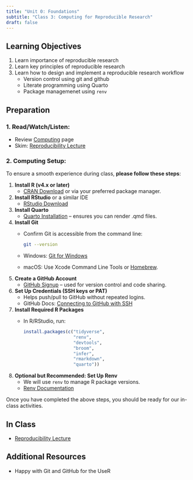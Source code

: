 ```yaml
---
title: "Unit 0: Foundations"
subtitle: "Class 3: Computing for Reproducible Research"
draft: false
---
```


## Learning Objectives

1.  Learn importance of reproducible research
2.  Learn key principles of reproducible research
3.  Learn how to design and implement a reproducible research workflow
    -   Version control using git and github
    -   Literate programming using Quarto
    -   Package managemenet using `renv`

## Preparation

### 1. **Read/Watch/Listen**:

-   Review [Computing](computing.qmd) page
-   Skim: [Reproducibility Lecture](/unit-0/lec-0-3.qmd)

### 2. **Computing Setup**:

To ensure a smooth experience during class, **please follow these steps**:

1.  **Install R (v4.x or later)**
    -   [CRAN Download](https://cloud.r-project.org/) or via your preferred package manager.
2.  **Install RStudio** or a similar IDE
    -   [RStudio Download](https://posit.co/download/rstudio-desktop/)
3.  **Install Quarto**
    -   [Quarto Installation](https://quarto.org/docs/get-started/) – ensures you can render .qmd files.
4.  **Install Git**
    -   Confirm Git is accessible from the command line:

        ``` bash
        git --version
        ```

    -   Windows: [Git for Windows](https://git-scm.com/download/win)\

    -   macOS: Use Xcode Command Line Tools or [Homebrew](https://brew.sh/).
5.  **Create a GitHub Account**
    -   [GitHub Signup](https://github.com/) – used for version control and code sharing.
6.  **Set Up Credentials (SSH keys or PAT)**
    -   Helps push/pull to GitHub without repeated logins.\
    -   GitHub Docs: [Connecting to GitHub with SSH](https://docs.github.com/en/authentication/connecting-to-github-with-ssh)
7.  **Install Required R Packages**
    -   In R/RStudio, run:

        ``` r
        install.packages(c("tidyverse",
                           "renv",
                           "devtools",
                           "broom",
                           "infer",
                           "rmarkdown",
                           "quarto"))
        ```
8.  **Optional but Recommended: Set Up Renv**
    -   We will use `renv` to manage R package versions.\
    -   [Renv Documentation](https://rstudio.github.io/renv/articles/renv.html)

Once you have completed the above steps, you should be ready for our in-class activities.

## In Class

-   [Reproducibility Lecture](/unit-0/lec-0-3.qmd)

## Additional Resources

-   Happy with Git and GitHub for the UseR